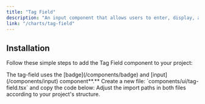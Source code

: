 ```yaml
---
title: "Tag Field"
description: "An input component that allows users to enter, display, and manage multiple tags or keywords dynamically."
link: "/charts/tag-field"
---
```


<ComponentPreview name="tag-field-demo" />

## Installation

Follow these simple steps to add the Tag Field component to your project:

<Steps>

<Step>
The tag-field uses the [badge](/components/badge) and [input](/components/input) component**.**
</Step>

<Step>
    Create a new file: `components/ui/tag-field.tsx` and copy the code below:
</Step>

<CollapsibleSource name="tag-field" />

<Step>
    Adjust the import paths in both files according to your project's structure.
</Step>

</Steps>

